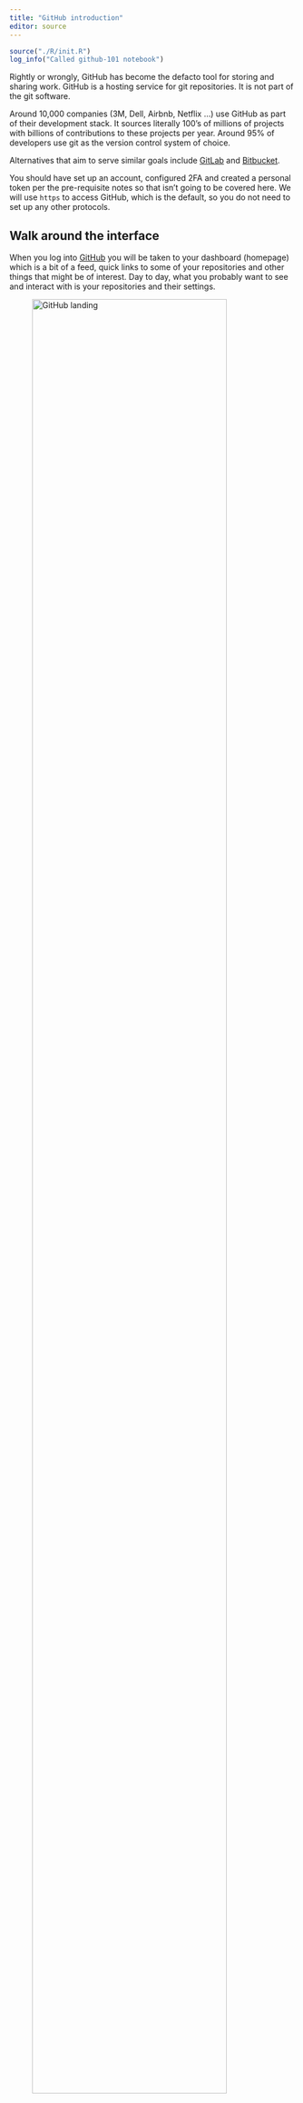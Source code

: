 ```yaml
---
title: "GitHub introduction"
editor: source
---
```



```r
source("./R/init.R")
log_info("Called github-101 notebook")
```

Rightly or wrongly, GitHub has become the defacto tool for storing and sharing work.
GitHub is a hosting service for git repositories. 
It is not part of the git software.

Around 10,000 companies (3M, Dell, Airbnb, Netflix ...) use GitHub as part of their development stack.
It sources literally 100's of millions of projects with billions of contributions to these projects per year.
Around 95% of developers use git as the version control system of choice.

Alternatives that aim to serve similar goals include [GitLab](https://about.gitlab.com/) and [Bitbucket](https://bitbucket.org/product).

You should have set up an account, configured 2FA and created a personal token per the pre-requisite notes so that isn't going to be covered here.
We will use `https` to access GitHub, which is the default, so you do not need to set up any other protocols.

## Walk around the interface

When you log into [GitHub](github.com) you will be taken to your dashboard (homepage) which is a bit of a feed, quick links to some of your repositories and other things that might be of interest.
Day to day, what you probably want to see and interact with is your repositories and their settings.

![GitHub landing](../fig/github-01.png){width=90%}

Go to the top right hand corner and click the far right icon to get the drop down, then select your profile.
All of the following is based on my account but you can follow along under your login as well, just replace my username with yours in the relevant places.

![GitHub landing dropdown](../fig/github-02.png){width=90%}

From there you can edit various details pertaining to yourself, review your stats and so on and then jump into the git repositories that you have put onto GitHub.

![GitHub profile](../fig/github-03.png){width=90%}

Select the repository link to see a list of all your repositories.
You can also get here directly from your landing page via the 'Your repositories' link.
I have highlighted the `get-going-with-git` repo. 
You won't have this repository at this stage (you might not have any) but that's ok, just follow along.

![GitHub repository listing](../fig/github-04.png){width=90%}

Selecting a specific repository brings up its landing page which includes the repository files, a description file, stats on the repository, settings and various other items.
The page that is shown below corresponds to the git repository used to manage this knowledge base and website.

![GitHub repository landing page](../fig/github-05.png){width=90%}

## Common functions via GitHub

Some (if not all) of the functionality that git implements has been integrated into the GitHub platform.
Let's go over some of them briefly.

### Initialise repository

There are a few ways to do this.
The simplest is to initialise the repo on GitHub then clone it down to your machine.
The preferred way to to start with pre-existing local work (repo) and connect it with a remote on GitHub.

#### Initialise on GitHub {#sec-initialise-on-github}

You can achieve this directly from any page.

![GitHub initialise new remote repository](../fig/github-06.png){width=90%}

The configuration is largely self-explanatory.

![Configure the repository](../fig/github-07.png){width=90%}

And then you are taken to your new shiny repository page.

![New repository page](../fig/github-08.png){width=90%}

Clicking on Settings (highlighted above) if you were to want to add collaborators.

![Collaborators setting](../fig/github-09.png){width=90%}

![Enter collaborator details](../fig/github-10.png){width=90%}

And if you want to change the visibility (public/private) of the repository it is down at the bottom of the general settings under the Dange Zone section.

#### Initialise from existing repository

Again, you can achieve this directly from any page.

![GitHub initialise new remote repository](../fig/github-06.png){width=90%}

The only difference in the setup is that you **do NOT to initialize the repository with a readme**.
You will then be shown the following instructions.
The latter case is the one that is applicable, as shown.

![Link a local repo with the new remote](../fig/github-11.png){width=90%}

If you recall from the previous discussion on fileserver remotes, we had set the remote for the `first-repo` repository to be a OneDrive remote.
Recapping:

```bash
pwd
## /Users/mark/Documents/project/misc-stats/first-repo
git remote -v
## origin	/Users/mark/Library/CloudStorage/OneDrive-TheUniversityofSydney(Staff)/first-repo.git (fetch)
## origin	/Users/mark/Library/CloudStorage/OneDrive-TheUniversityofSydney(Staff)/first-repo.git (push)
```

While we can technically have multiple remotes, it might be easier to simply unlink from this current remote.

```bash
git remote rm origin
git remote -v
## 
```

And now add GitHub as the new remote.

```bash
git remote add origin https://github.com/maj-biostat/demo2.git
git branch -M main
git push -u origin main

## Enumerating objects: 68, done.
## Counting objects: 100% (68/68), done.
## Delta compression using up to 8 threads
## Compressing objects: 100% (67/67), done.
## Writing objects: 100% (68/68), 6.51 KiB | 3.25 MiB/s, done.
## Total 68 (delta 41), reused 0 (delta 0), pack-reused 0
## remote: Resolving deltas: 100% (41/41), done.
## To https://github.com/maj-biostat/demo2.git
##  * [new branch]      main -> main
## branch 'main' set up to track 'origin/main'.
```

:::callout-note
The `git branch -M main` simply renames the current branch to main. 
In practice, this isn't a problem if you create all of your repositories with a default branch called *main* instead of *master* which is the legacy git preferred name.
:::

:::callout-note
The `git push -u` pushes up the branch information and the evolution of the repository.
The `-u` is bsically telling git to link your local main branch with the remote main branch.
You only need to use this flag once and thereafter you can use `git fetch` and `git push` and git will know which remote you want to communicate with.
:::

When we refresh the github page [https://github.com/maj-biostat/demo-02](https://github.com/maj-biostat/demo-02) (replacing my username with your own) then we see that the `first-repo` now appears on GitHub.
It doesn't matter that the remote repo is called something other than `first-repo`.
Generally you will give things the same names, but not always.

![first-repo is now on GitHub](../fig/github-12.png){width=90%}

### Clone a GitHub remote

In the first approach to initialising a remote (@sec-initialise-on-github) we did not bring the remote down to the local machine.
However, this is fairly trivial process to achieve by using `git clone` in a similar manner to how we used it previously.

Navigate back to the `demo-01` repository on GitHub, select the green clone button and copy the link to your clipboard.

![Cloning from GitHub](../fig/github-13.png){width=90%}

Now head back to your terminal, change directory out of `first-repo` into the local workshop directory and run the following which clones the *demo-01* repository to a local directory named *demo-01*. 

:::callout-note
Locally, you can give the remote repository any name you want. 
Here we have just used the same repository name as the remote, but we could call it *my-demo-01* or anything else you want.
:::

```bash
git clone https://github.com/maj-biostat/demo-01.git demo-01
## Cloning into 'demo-01'...
## remote: Enumerating objects: 3, done.
## remote: Counting objects: 100% (3/3), done.
## remote: Total 3 (delta 0), reused 0 (delta 0), pack-reused 0
## Receiving objects: 100% (3/3), done.
cd demo-01/
ls -la
## total 8
## drwxr-xr-x  10 mark  staff  320  9 Nov 13:29 ..
## drwxr-xr-x   4 mark  staff  128  9 Nov 13:29 .
## -rw-r--r--   1 mark  staff   24  9 Nov 13:29 README.md
## drwxr-xr-x  12 mark  staff  384  9 Nov 13:29 .git
```

### Fetch and push

Once you have linked your local and remote repositories, the workflow is identical to what has been previously introduced.

Let's work through the process again.

Following best practice, prior to making a change we create a feature branch and then switch to that branch.

```bash
git branch dev-01
git checkout dev-01
## Switched to branch 'dev-01'
```

Rather than code something up, simply download the [random-numbers.R](../resources/collaboration-random-numbers.R) script (also listed on resources, @sec-resources-page page) and save it to the demo-01 repository folder on your machine.
Run the script with `Rscript random-numbers.R` to make sure that it works.

```bash
git status
## On branch dev-01
## Untracked files:
##   (use "git add <file>..." to include in what will be committed)
## 	random-numbers.R
```

Stage and commit the file and then push it to the remote repository.

```bash
git add random-numbers.R
git commit -m "Random numbers"
## [dev-01 4e69222] Random numbers
##  1 file changed, 7 insertions(+)
##  create mode 100644 data.R
```

Switch back to the main branch and merge your piece of work.


To test this out go to the `demo-01` repo on your machine and add an arbitrary line to the `README.md` file.
You can do this by using any text editing application like notepad etc.

```bash
git status
## On branch main
## Your branch is up to date with 'origin/main'.
## 
## Changes not staged for commit:
##   (use "git add <file>..." to update what will be committed)
##   (use "git restore <file>..." to discard changes in working directory)
## 	modified:   README.md
## 
## no changes added to commit (use "git add" and/or "git commit -a")
git add README.md
git commit -m "Added arbitrary line to readme"
## [main bddb7fc] Added arbitrary line to readme
##  1 file changed, 4 insertions(+)
git push
## Enumerating objects: 5, done.
## Counting objects: 100% (5/5), done.
## Delta compression using up to 8 threads
## Compressing objects: 100% (2/2), done.
## Writing objects: 100% (3/3), 340 bytes | 340.00 KiB/s, done.
## Total 3 (delta 0), reused 0 (delta 0), pack-reused 0
## To https://github.com/maj-biostat/demo.git
##    92a5bee..bddb7fc  main -> main
```

And the change can be observed once the GitHub page is refreshed.

![Updated readme and pushed to GitHub](../fig/github-14.png){width=90%}

Let's make another change and then move on to reviewing history.

Following best practice, prior to making a change we create a feature branch and then switch to that branch.

```bash
git branch dev-01
git checkout dev-01
## Switched to branch 'dev-01'
```

Rather than code something up, simply download the `random-numbers.R` script from the @sec-resources-page page and save it to the demo-1 repository folder on your machine.
Run the script with `Rscript random-numbers.R` to make sure that it works.

```bash
git status
## On branch dev-01
## Untracked files:
##   (use "git add <file>..." to include in what will be committed)
## 	random-numbers.R
```

Stage and commit the file and then push it to the remote repository.

```bash
git add random-numbers.R
git commit -m "Random numbers"
## [dev-01 4e69222] Random numbers
##  1 file changed, 7 insertions(+)
##  create mode 100644 data.R
```

Switch back to the main branch and merge your piece of work.

:::callback-note
I know, this is a bit artificial, it is solely for practice.
Typically, there would be a number of commits involved in a piece of development, a bug fix or a new release for a protocol.
:::

```bash
git checkout main
## Switched to branch 'main'
## Your branch is up to date with 'origin/main'.
git merge dev-01
## Updating bddb7fc..4e69222
## Fast-forward
##  random-numbers.R | 7 +++++++
##  1 file changed, 7 insertions(+)
##  create mode 100644 random-numbers.R
## 192-168-1-100:my-demo mark$
## 192-168-1-100:my-demo mark$
```

If you want to (and it is generally good practice to do so) `git fetch` from the remote to get the latest status.

:::callout-note
In this case we know that nothing has happened to the remote so there will be no change.
:::

And then push our changes.

```bash
git fetch
git push
## Enumerating objects: 4, done.
## Counting objects: 100% (4/4), done.
## Delta compression using up to 8 threads
## Compressing objects: 100% (2/2), done.
## Writing objects: 100% (3/3), 316 bytes | 316.00 KiB/s, done.
## Total 3 (delta 0), reused 0 (delta 0), pack-reused 0
## To https://github.com/maj-biostat/demo.git
##    bddb7fc..4e69222  main -> main
```

Once again, if you reload the github repository page, you will see the new file.

### Reviewing history

GitHub provides an interface to review the changes that have occurred on the repo.





### Fork repository

### Commit 

### Releases

### Issues


## Exercises

:::{#exr-1} 
When creating a new branch, we have needed to take to steps.
First, we created the branch and then we checked it out.
Is there a way this can be done with one command? Hint - Yes
What is that command?
:::
